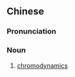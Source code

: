 {{also|色动力学}}
==Chinese==
{{zh-forms|s=色动力学|type=13}}

===Pronunciation===
{{zh-pron
|m=sèdònglìxué
|cat=n
}}

===Noun===
{{zh-noun}}

# {{lb|zh|physics}} [[chromodynamics]]